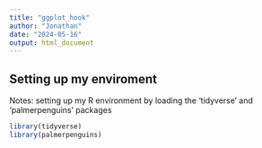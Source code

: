 ```yaml
---
title: "ggplot_hook"
author: "Jonathan"
date: "2024-05-16"
output: html_document
---
```


## Setting up my enviroment
Notes: setting up my R environment by loading the 'tidyverse' and 'palmerpenguins' packages

```r
library(tidyverse)
library(palmerpenguins)
```

